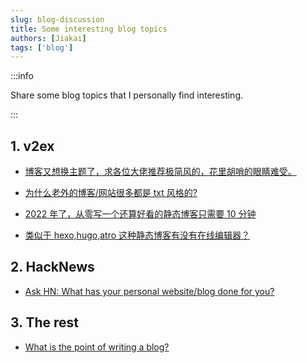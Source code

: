 ```yaml
---
slug: blog-discussion
title: Some interesting blog topics
authors: [Jiakai]
tags: ['blog']
---
```


:::info

Share some blog topics that I personally find interesting.

:::

## 1. v2ex

- [博客又想换主题了，求各位大佬推荐极简风的，花里胡哨的眼睛难受。](https://www.v2ex.com/t/921010)

- [为什么老外的博客/网站很多都是 txt 风格的?](https://v2ex.com/t/851940)

- [2022 年了，从零写一个还算好看的静态博客只需要 10 分钟](https://www.v2ex.com/t/846441)

- [类似于 hexo,hugo,atro 这种静态博客有没有在线编辑器？](https://www.v2ex.com/t/931430)


## 2. HackNews

- [Ask HN: What has your personal website/blog done for you?](https://news.ycombinator.com/item?id=35164819)

## 3. The rest

- [What is the point of writing a blog?](https://t.me/FindBlog/173)
